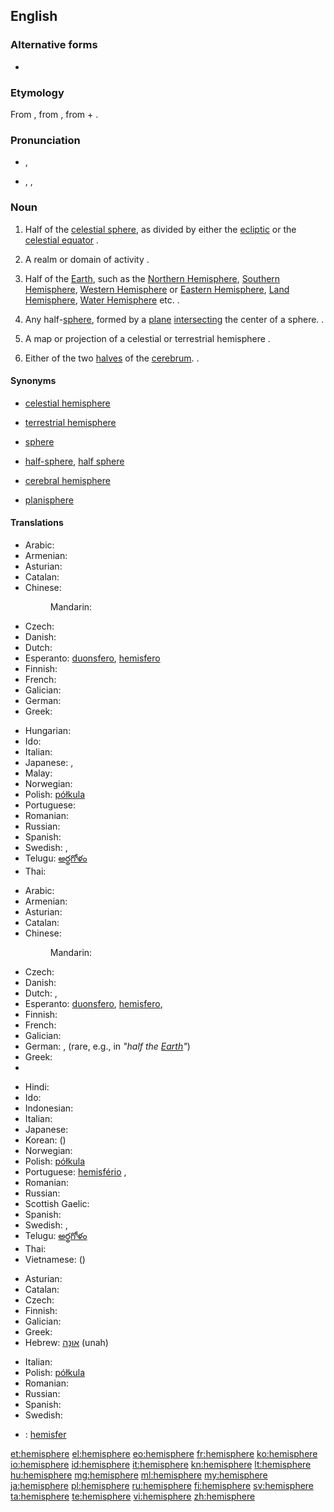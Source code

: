{{wikipedia}}
{{also|hémisphère}}
==English==

===Alternative forms===
* {{l|en|hemisphære}} {{qualifier|archaic}}

===Etymology===
From {{etyl|la|en}} {{term|hemisphaerium|lang=la}}, from {{etyl|grc|en}} {{term|ἡμισφαίριον||tr=hēmisphairion|lang=grc}}, from {{term|ἡμι-||tr=hēmi-|half|lang=grc}} + {{term|σφαῖρα||tr=sphaira||sphere|lang=grc}}.

===Pronunciation===
* {{a|RP}} {{IPA|/ˈhɛmɪsfɪə/}}, {{X-SAMPA|/"hEmIsfI@/}}
* {{a|US}} {{enPR|hĕ'mĭsfîr}}, {{IPA|/ˈhɛmɪsfɪər/}}, {{X-SAMPA|/"hEmIsfI@`/}}

===Noun===
{{en-noun}}

# {{context|astronomy|astrology}} Half of the [[celestial sphere]], as divided by either the [[ecliptic]] or the [[celestial equator]]  {{defdate|from 14th c.}}.
# {{context|figuratively}}  A realm or domain of activity  {{defdate|1503}}.
# {{context|geography}} Half of the [[Earth]], such as the [[Northern Hemisphere]], [[Southern Hemisphere]], [[Western Hemisphere]] or [[Eastern Hemisphere]], [[Land Hemisphere]], [[Water Hemisphere]] etc.  {{defdate|1550s}}.
# {{context|geometry}} Any half-[[sphere]], formed by a [[plane]] [[intersect]]ing the center of a sphere.  {{defdate|1580s}}.
# {{context|cartography}} A map or projection of a celestial or terrestrial hemisphere  {{defdate|1706}}.
# {{context|anatomy}} Either of the two [[halves]] of the [[cerebrum]]. {{defdate|1804}}.

====Synonyms====
* {{sense|astronomy: half of the celestial sphere}} [[celestial hemisphere]]
* {{sense|geography: half of the terrestrial sphere}} [[terrestrial hemisphere]]
* {{sense|figuratively: a domain of thought or action}} [[sphere]]
* {{sense|geometry: half of a sphere}} [[half-sphere]], [[half sphere]]
* {{sense|anatomy: either of the two lobes of the cerebellum}} [[cerebral hemisphere]]
* {{sense|cartography: a map showing a projection of a hemisphere}} [[planisphere]]

====Translations====
{{trans-top|half-sphere}}
* Arabic: {{t-|ar|نصف كرة|m|tr=niSf kúra}}
* Armenian: {{t-|hy|կիսագունդ|tr=kisagund}}
* Asturian: {{t-|ast|hemisferiu|m}}
* Catalan: {{t-|ca|hemisferi|m}}
* Chinese:
*: Mandarin: {{t-|cmn|半球|tr=bànqiú|sc=Hani}}
* Czech: {{t+|cs|polokoule|f}}
* Danish: {{t-|da|halvkugle}}
* Dutch: {{t+|nl|hemisfeer|m}}
* Esperanto: [[duonsfero]], [[hemisfero]]
* Finnish: {{t-|fi|puolipallo}}
* French: {{t+|fr|hémisphère|m}}
* Galician: {{t+|gl|hemisferio|m}}
* German: {{t+|de|Halbkugel|f}}
* Greek: {{t+|el|ημισφαίριο|tr=imisfério}}
{{trans-mid}}
* Hungarian: {{t+|hu|félgömb}}
* Ido: {{t+|io|misfero}}
* Italian: {{t+|it|emisfero}}
* Japanese: {{t-|ja|半球体|tr=はんきゅうたい, hankyūtai}}, {{t-|ja|半球|tr=はんきゅう, hankyū}}
* Malay: {{t-|ms|hemisfera}}
* Norwegian: {{t-|no|halvkule}}
* Polish: [[półkula]] {{f}}
* Portuguese: {{t+|pt|hemisfério|m}}
* Romanian: {{t-|ro|emisferă|f}}
* Russian: {{t+|ru|полушарие|n|tr=polušárije}}
* Spanish: {{t+|es|hemisferio|m}}
* Swedish: {{t-|sv|halvklot|c}}, {{t+|sv|hemisfär|c}}
* Telugu: [[అర్థగోళం]]
* Thai: {{t-|th|ซีกโลก|tr=sêek lôhk}}
{{trans-bottom}}

{{trans-top|half of the Earth}}
* Arabic: {{t-|ar|نصف كرة|m|tr=niSf kúra}}
* Armenian: {{t-|hy|կիսագունդ|tr=kisagund}}
* Asturian: {{t-|ast|hemisferiu|m}}
* Catalan: {{t-|ca|hemisferi|m}}
* Chinese:
*: Mandarin: {{t-|cmn|半球|tr=bànqiú|sc=Hani}}
* Czech: {{t+|cs|polokoule|f}}
* Danish: {{t-|da|halvkugle}}
* Dutch: {{t+|nl|halfrond|n}}, {{t+|nl|hemisfeer|m}}
* Esperanto: [[duonsfero]], [[hemisfero]], {{t-|eo|duonglobo}}
* Finnish: {{t+|fi|pallonpuolisko}}
* French: {{t+|fr|hémisphère|f}}
* Galician: {{t+|gl|hemisferio|m}}
* German: {{t+|de|Hemisphäre|f}}, {{t+|de|Halbkugel|f}} (rare, e.g., in {{t-|de|Erdhalbkugel|f}} ''"half the [[Earth]]"'')
* Greek: {{t+|el|ημισφαίριο|m|tr=ημισφαίριο}}
* {{trreq|he}}
{{trans-mid}}
* Hindi: {{t-|hi|गोलार्ध|tr=gōlārdh}}
* Ido: {{t+|io|misfero}}
* Indonesian: {{t-|id|belahan bumi}}
* Italian: {{t+|it|emisfero}}
* Japanese: {{t-|ja|半球|tr=はんきゅう, hankyū}}
* Korean: {{t+|ko|반구|tr=bangu|sc=Hang}} ({{t+|ko|半球|sc=Hani}})
* Norwegian: {{t-|no|halvkule}}
* Polish: [[półkula]] {{f}}
* Portuguese: [[hemisfério]] {{m}}, {{t+|pt|hemisfério|m}}
* Romanian: {{t-|ro|emisferă|f}}
* Russian: {{t+|ru|полушарие|n|tr=polušárije}}
* Scottish Gaelic: {{t-|gd|leth-chruinne|m}}
* Spanish: {{t+|es|hemisferio|m}}
* Swedish: {{t-|sv|halvklot|c}}, {{t+|sv|hemisfär|c}}
* Telugu: [[అర్థగోళం]]
* Thai: {{t-|th|ซีกโลก|tr=sêek lôhk}}
* Vietnamese: {{t+|vi|bán cầu}} ({{t-|vi|半球|sc=Hani}})
{{trans-bottom}}

{{trans-top|lobe of cerebrum}}
* Asturian: {{t-|ast|hemisferiu|m}}
* Catalan: {{t-|ca|hemisferi|m}}
* Czech: {{t-|cs|hemisféra|f}}
* Finnish: {{t-|fi|aivopuolisko}}
* Galician: {{t+|gl|hemisferio|m}}
* Greek: {{t+|el|ημισφαίριο|m|tr=imisfério}}
* Hebrew: [[אונה|אוּנָה]] (unah) {{f}}
{{trans-mid}}
* Italian: {{t+|it|emisfero|m}}
* Polish: [[półkula]] {{f}}
* Romanian: {{t-|ro|emisferă|f|alt=emisferă (cerebrală)}}
* Russian: {{t+|ru|полушарие|n|tr=polušárije}}
* Spanish: {{t+|es|hemisferio|m}}
* Swedish: {{t-|sv|hjärnhalva|c}}
{{trans-bottom}}

{{checktrans-top}}
* {{ttbc|id}}: [[hemisfer]]
{{trans-bottom}}

[[et:hemisphere]]
[[el:hemisphere]]
[[eo:hemisphere]]
[[fr:hemisphere]]
[[ko:hemisphere]]
[[io:hemisphere]]
[[id:hemisphere]]
[[it:hemisphere]]
[[kn:hemisphere]]
[[lt:hemisphere]]
[[hu:hemisphere]]
[[mg:hemisphere]]
[[ml:hemisphere]]
[[my:hemisphere]]
[[ja:hemisphere]]
[[pl:hemisphere]]
[[ru:hemisphere]]
[[fi:hemisphere]]
[[sv:hemisphere]]
[[ta:hemisphere]]
[[te:hemisphere]]
[[vi:hemisphere]]
[[zh:hemisphere]]